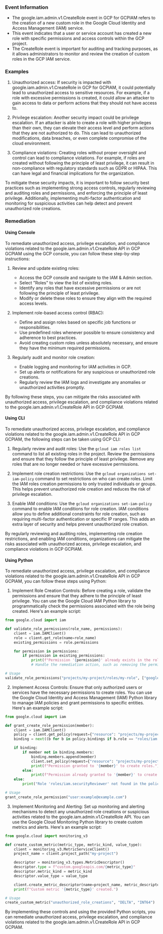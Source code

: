
### Event Information

- The google.iam.admin.v1.CreateRole event in GCP for GCPIAM refers to the creation of a new custom role in the Google Cloud Identity and Access Management (IAM) service.
- This event indicates that a user or service account has created a new role with specific permissions and access controls within the GCP project.
- The CreateRole event is important for auditing and tracking purposes, as it allows administrators to monitor and review the creation of custom roles in the GCP IAM service.


### Examples

1. Unauthorized access: If security is impacted with google.iam.admin.v1.CreateRole in GCP for GCPIAM, it could potentially lead to unauthorized access to sensitive resources. For example, if a role with excessive permissions is created, it could allow an attacker to gain access to data or perform actions that they should not have access to.

2. Privilege escalation: Another security impact could be privilege escalation. If an attacker is able to create a role with higher privileges than their own, they can elevate their access level and perform actions that they are not authorized to do. This can lead to unauthorized modifications, data breaches, or even complete compromise of the cloud environment.

3. Compliance violations: Creating roles without proper oversight and control can lead to compliance violations. For example, if roles are created without following the principle of least privilege, it can result in non-compliance with regulatory standards such as GDPR or HIPAA. This can have legal and financial implications for the organization.

To mitigate these security impacts, it is important to follow security best practices such as implementing strong access controls, regularly reviewing and auditing roles and permissions, and enforcing the principle of least privilege. Additionally, implementing multi-factor authentication and monitoring for suspicious activities can help detect and prevent unauthorized role creations.

### Remediation

#### Using Console

To remediate unauthorized access, privilege escalation, and compliance violations related to the google.iam.admin.v1.CreateRole API in GCP GCPIAM using the GCP console, you can follow these step-by-step instructions:

1. Review and update existing roles: 
   - Access the GCP console and navigate to the IAM & Admin section.
   - Select "Roles" to view the list of existing roles.
   - Identify any roles that have excessive permissions or are not following the principle of least privilege.
   - Modify or delete these roles to ensure they align with the required access levels.

2. Implement role-based access control (RBAC):
   - Define and assign roles based on specific job functions or responsibilities.
   - Use predefined roles whenever possible to ensure consistency and adherence to best practices.
   - Avoid creating custom roles unless absolutely necessary, and ensure they have the minimum required permissions.

3. Regularly audit and monitor role creation:
   - Enable logging and monitoring for IAM activities in GCP.
   - Set up alerts or notifications for any suspicious or unauthorized role creations.
   - Regularly review the IAM logs and investigate any anomalies or unauthorized activities promptly.

By following these steps, you can mitigate the risks associated with unauthorized access, privilege escalation, and compliance violations related to the google.iam.admin.v1.CreateRole API in GCP GCPIAM.

#### Using CLI

To remediate unauthorized access, privilege escalation, and compliance violations related to the google.iam.admin.v1.CreateRole API in GCP GCPIAM, the following steps can be taken using GCP CLI:

1. Regularly review and audit roles: Use the `gcloud iam roles list` command to list all existing roles in the project. Review the permissions and ensure that they follow the principle of least privilege. Remove any roles that are no longer needed or have excessive permissions.

2. Implement role creation restrictions: Use the `gcloud organizations set-iam-policy` command to set restrictions on who can create roles. Limit the IAM roles creation permissions to only trusted individuals or groups. This helps prevent unauthorized role creation and reduces the risk of privilege escalation.

3. Enable IAM conditions: Use the `gcloud organizations set-iam-policy` command to enable IAM conditions for role creation. IAM conditions allow you to define additional constraints for role creation, such as requiring multi-factor authentication or specific IP ranges. This adds an extra layer of security and helps prevent unauthorized role creation.

By regularly reviewing and auditing roles, implementing role creation restrictions, and enabling IAM conditions, organizations can mitigate the risks associated with unauthorized access, privilege escalation, and compliance violations in GCP GCPIAM.

#### Using Python

To remediate unauthorized access, privilege escalation, and compliance violations related to the google.iam.admin.v1.CreateRole API in GCP GCPIAM, you can follow these steps using Python:

1. Implement Role Creation Controls: Before creating a role, validate the permissions and ensure that they adhere to the principle of least privilege. You can use the Google Cloud IAM Python library to programmatically check the permissions associated with the role being created. Here's an example script:

```python
from google.cloud import iam

def validate_role_permissions(role_name, permissions):
    client = iam.IAMClient()
    role = client.get_role(name=role_name)
    existing_permissions = role.permissions

    for permission in permissions:
        if permission in existing_permissions:
            print(f"Permission '{permission}' already exists in the role.")
            # Handle the remediation action, such as removing the permission or raising an alert.

# Usage
validate_role_permissions("projects/my-project/roles/my-role", ["google.iam.admin.v1.CreateRole"])
```

2. Implement Access Controls: Ensure that only authorized users or services have the necessary permissions to create roles. You can use the Google Cloud Identity and Access Management (IAM) Python library to manage IAM policies and grant permissions to specific entities. Here's an example script:

```python
from google.cloud import iam

def grant_create_role_permission(member):
    client = iam.IAMClient()
    policy = client.get_policy(request={"resource": "projects/my-project"})
    binding = next((b for b in policy.bindings if b.role == "roles/iam.securityReviewer"), None)

    if binding:
        if member not in binding.members:
            binding.members.append(member)
            client.set_policy(request={"resource": "projects/my-project", "policy": policy})
            print(f"Permission granted to '{member}' to create roles.")
        else:
            print(f"Permission already granted to '{member}' to create roles.")
    else:
        print("Role 'roles/iam.securityReviewer' not found in the policy.")

# Usage
grant_create_role_permission("user:example@example.com")
```

3. Implement Monitoring and Alerting: Set up monitoring and alerting mechanisms to detect any unauthorized role creations or suspicious activities related to the google.iam.admin.v1.CreateRole API. You can use the Google Cloud Monitoring Python library to create custom metrics and alerts. Here's an example script:

```python
from google.cloud import monitoring_v3

def create_custom_metric(metric_type, metric_kind, value_type):
    client = monitoring_v3.MetricServiceClient()
    project_name = client.project_path("my-project")

    descriptor = monitoring_v3.types.MetricDescriptor()
    descriptor.type = f"custom.googleapis.com/{metric_type}"
    descriptor.metric_kind = metric_kind
    descriptor.value_type = value_type

    client.create_metric_descriptor(name=project_name, metric_descriptor=descriptor)
    print(f"Custom metric '{metric_type}' created.")

# Usage
create_custom_metric("unauthorized_role_creations", "DELTA", "INT64")
```

By implementing these controls and using the provided Python scripts, you can remediate unauthorized access, privilege escalation, and compliance violations related to the google.iam.admin.v1.CreateRole API in GCP GCPIAM.

